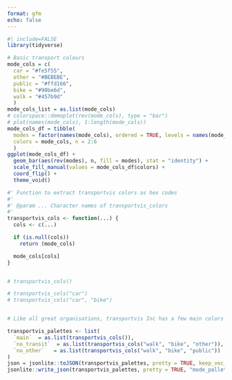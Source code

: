 ```yaml
---
format: gfm
echo: false
---
```


```r
#| include=FALSE
library(tidyverse)
```

```r
# Basic transport colours
mode_cols = c(
  car = "#fe5f55",
  other = "#BEBEBE",
  public = "#ffd166",
  bike = "#90be6d",
  walk = "#457b9d"
  )
mode_cols_list = as.list(mode_cols)
# colorspace::demoplot(rev(mode_cols), type = "bar")
# plot(names(mode_cols), 1:length(mode_cols))
mode_cols_df = tibble(
  modes = factor(names(mode_cols), ordered = TRUE, levels = names(mode_cols)),
  colors = mode_cols, n = 2:6
  )
ggplot(mode_cols_df) +
  geom_bar(aes(rev(modes), n, fill = modes), stat = "identity") +
  scale_fill_manual(values = mode_cols_df$colors) +
  coord_flip() +
  theme_void()

#' Function to extract transportvis colors as hex codes
#'
#' @param ... Character names of transportvis_colors 
#'
transportvis_cols <- function(...) {
  cols <- c(...)

  if (is.null(cols))
    return (mode_cols)

  mode_cols[cols]
}


# transportvis_cols()

# transportvis_cols("car")
# transportvis_cols("car", "bike")


# Like all great organisations, transportvis Inc has a few main colors (let’s say blue, green, and yellow), but the full list (above) includes other official colors used for a variety of purposes. So we can now create palettes (various combinations) of these colors. Similar to how we deal with colors, first define a list like such:

transportvis_palettes <- list(
  `main`  = as.list(transportvis_cols()),
  `no_transit`  = as.list(transportvis_cols("walk", "bike", "other")),
  `no_other`   = as.list(transportvis_cols("walk", "bike", "public"))
)
json = jsonlite::toJSON(transportvis_palettes, pretty = TRUE, keep_vec_names = TRUE)
jsonlite::write_json(transportvis_palettes, pretty = TRUE, "mode_pallette.json")
```
